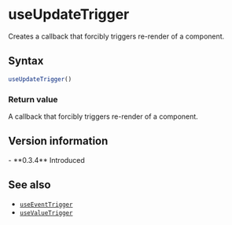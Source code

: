<Module name="zeta-dom-react" />

# useUpdateTrigger

Creates a callback that forcibly triggers re-render of a component.

## Syntax

```javascript
useUpdateTrigger()
```

<ImportHint
    name="useUpdateTrigger"
    module="zeta-dom-react"
    require="useUpdateTrigger"
    global="zeta.react.useUpdateTrigger" />

### Return value

A callback that forcibly triggers re-render of a component.

## Version information

<VersionTimeline module="zeta-dom-react">
- **0.3.4** Introduced
</VersionTimeline>

## See also

- [`useEventTrigger`](:)
- [`useValueTrigger`](:)
